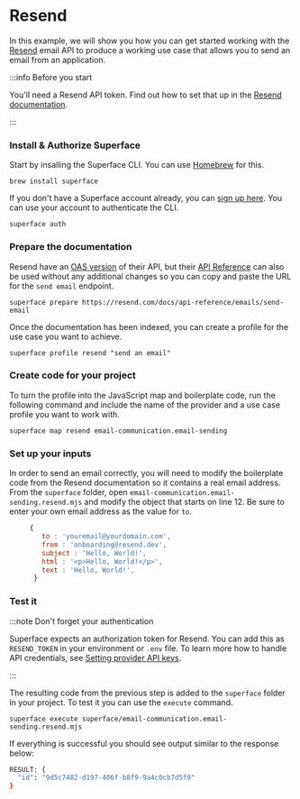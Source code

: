 # Resend

In this example, we will show you how you can get started working with the [Resend](https://resend.com/) email API to produce a working use case that allows you to send an email from an application.

:::info Before you start

You'll need a Resend API token. Find out how to set that up in the [Resend documentation](https://resend.com/docs/introduction).

:::

<div class="count-steps-h3">

### Install & Authorize Superface

Start by insalling the Superface CLI. You can use [Homebrew](https://brew.sh/) for this.

```shell
brew install superface
```

If you don't have a Superface account already, you can [sign up here](https://superface.ai/create-account). You can use your account to authenticate the CLI.

```shell
superface auth
```

### Prepare the documentation

Resend have an [OAS version](https://raw.githubusercontent.com/resendlabs/resend-openapi/main/resend.yaml) of their API, but their [API Reference](https://resend.com/docs/api-reference/introduction) can also be used without any additional changes so you can copy and paste the URL for the `send email` endpoint.

```shell
superface prepare https://resend.com/docs/api-reference/emails/send-email
```

Once the documentation has been indexed, you can create a profile for the use case you want to achieve.

```shell
superface profile resend "send an email"
```

### Create code for your project

To turn the profile into the JavaScript map and boilerplate code, run the following command and include the name of the provider and a use case profile you want to work with.

```shell
superface map resend email-communication.email-sending
```

### Set up your inputs

In order to send an email correctly, you will need to modify the boilerplate code from the Resend documentation so it contains a real email address. From the `superface` folder, open `email-communication.email-sending.resend.mjs` and modify the object that starts on line 12. Be sure to enter your own email address as the value for `to`.

```js
     {
        to : 'youremail@yourdomain.com',
        from : 'onboarding@resend.dev',
        subject : 'Hello, World!',
        html : '<p>Hello, World!</p>',
        text : 'Hello, World!',
      }
```

### Test it

:::note Don't forget your authentication

Superface expects an authorization token for Resend. You can add this as `RESEND_TOKEN` in your environment or `.env` file. To learn more how to handle API credentials, see [Setting provider API keys](../guides/api-keys.md).

:::

The resulting code from the previous step is added to the `superface` folder in your project. To test it you can use the `execute` command.

```shell
superface execute superface/email-communication.email-sending.resend.mjs
```

If everything is successful you should see output similar to the response below:

```bash
RESULT: {
  "id": "9d5c7482-d197-406f-b8f9-9a4c0cb7d5f9"
}
```

</div>
